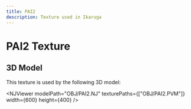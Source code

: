 ```yaml
---
title: PAI2
description: Texture used in Ikaruga
---
```



# PAI2 Texture

<PVMViewer
  client:load
  filePath="OBJ/PAI2.PVM"
/>


## 3D Model

This texture is used by the following 3D model:

<NJViewer 
  modelPath="OBJ/PAI2.NJ" 
  texturePaths={["OBJ/PAI2.PVM"]}
  width={600}
  height={400}
/>

